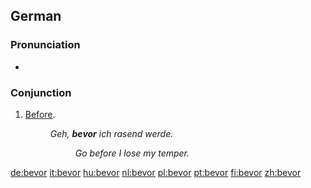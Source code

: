 ==German==

===Pronunciation===
* {{IPA|/bəˈfɔa̯/|lang=de}}

===Conjunction===
{{infl|de|conjunction}}

# [[before|Before]].
#:''Geh, '''bevor''' ich rasend werde.''
#::''Go before I lose my temper.''

{{tbot entry|German|before|2008|January|de}}

[[de:bevor]]
[[it:bevor]]
[[hu:bevor]]
[[nl:bevor]]
[[pl:bevor]]
[[pt:bevor]]
[[fi:bevor]]
[[zh:bevor]]